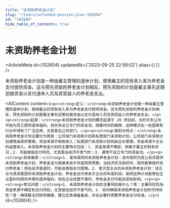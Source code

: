 ```yaml
---
title: "未资助养老金计划"
slug: "/learn/unfunded-pension-plan-102604"
id: "102604"
hide_table_of_contents: true
---
```



# 未资助养老金计划

<ArticleMeta id={102604} updatedAt={'2023-09-25 22:59:02'} alias={`[]`} />
<div className='border-solid border-b border-t-0 my-4 border-[var(--ifm-color-gray-300)]' />

未资助养老金计划是一种由雇主管理的退休计划，使用雇主的现有收入来为养老金支付提供资金。这与预先资助的养老金计划相反，预先资助的计划是雇主事先定期划拨资金以支付退休人员及其受益人的养老金支出。

<AIContent content={`<p><strong>定义：</strong>未资助养老金计划是一种由雇主管理的退休计划，使用雇主的现有收入来为养老金支付提供资金。这与预先资助的养老金计划相反，预先资助的计划是雇主事先定期划拨资金以支付退休人员及其受益人的养老金支出。</p><p><strong>起源：</strong>未资助养老金计划的概念起源于 20 世纪初，当时许多公司开始为员工提供退休福利，但并未设立专门的资金池。随着时间的推移，这种模式在一些国家和行业中得到了广泛应用，尤其是在公共部门。</p><p><strong>类别与特点：</strong>未资助养老金计划主要分为两类：公共部门未资助计划和私营部门未资助计划。公共部门未资助计划通常由政府管理，资金来源于税收收入；私营部门未资助计划则由企业管理，资金来源于企业的运营收入。未资助养老金计划的主要特点包括：1. 资金来源不确定，依赖于雇主的财务状况；2. 可能面临支付风险，尤其是在经济不景气时；3. 通常不设立专门的资金池。</p><p><strong>具体案例：</strong>1. 某市政府的未资助养老金计划：该市政府为其公务员提供未资助养老金计划，养老金支付直接来自于年度财政预算。当经济状况良好时，政府能够按时支付养老金；但在经济衰退时，可能会面临支付困难。2. 某大型企业的未资助养老金计划：该企业为其高管提供未资助养老金计划，养老金支付来自于企业的年度利润。虽然这种计划能够在企业盈利时提供丰厚的退休福利，但在企业经营不善时，养老金支付可能会受到影响。</p><p><strong>常见问题：</strong>1. 未资助养老金计划的主要风险是什么？答：主要风险包括资金来源不确定和支付风险，尤其是在经济不景气时。2. 如何确保未资助养老金计划的可持续性？答：确保雇主的财务健康，建立应急储备基金，并在必要时调整养老金支付标准。</p>`} id={102604} />
